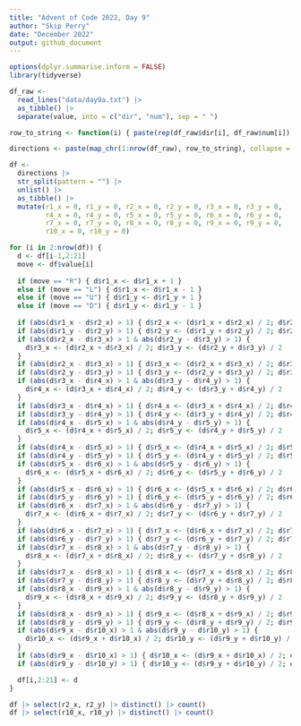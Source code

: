 ```yaml
---
title: "Advent of Code 2022, Day 9"
author: "Skip Perry"
date: "December 2022"
output: github_document
---
```


```r
options(dplyr.summarise.inform = FALSE)
library(tidyverse)
```

```r
df_raw <- 
  read_lines("data/day9a.txt") |> 
  as_tibble() |> 
  separate(value, into = c("dir", "num"), sep = " ")

row_to_string <- function(i) { paste(rep(df_raw$dir[i], df_raw$num[i]), collapse = "") }

directions <- paste(map_chr(1:nrow(df_raw), row_to_string), collapse = "")

df <- 
  directions |> 
  str_split(pattern = "") |> 
  unlist() |> 
  as_tibble() |> 
  mutate(r1_x = 0, r1_y = 0, r2_x = 0, r2_y = 0, r3_x = 0, r3_y = 0,
         r4_x = 0, r4_y = 0, r5_x = 0, r5_y = 0, r6_x = 0, r6_y = 0,
         r7_x = 0, r7_y = 0, r8_x = 0, r8_y = 0, r9_x = 0, r9_y = 0,
         r10_x = 0, r10_y = 0)

for (i in 2:nrow(df)) {
  d <- df[i-1,2:21]
  move <- df$value[i]
  
  if (move == "R") { d$r1_x <- d$r1_x + 1 }
  else if (move == "L") { d$r1_x <- d$r1_x - 1 }
  else if (move == "U") { d$r1_y <- d$r1_y + 1 }
  else if (move == "D") { d$r1_y <- d$r1_y - 1 }
  
  if (abs(d$r1_x - d$r2_x) > 1) { d$r2_x <- (d$r1_x + d$r2_x) / 2; d$r2_y <- d$r1_y }
  if (abs(d$r1_y - d$r2_y) > 1) { d$r2_y <- (d$r1_y + d$r2_y) / 2; d$r2_x <- d$r1_x }
  if (abs(d$r2_x - d$r3_x) > 1 & abs(d$r2_y - d$r3_y) > 1) { 
    d$r3_x <- (d$r2_x + d$r3_x) / 2; d$r3_y <- (d$r2_y + d$r3_y) / 2
  }
  if (abs(d$r2_x - d$r3_x) > 1) { d$r3_x <- (d$r2_x + d$r3_x) / 2; d$r3_y <- d$r2_y }
  if (abs(d$r2_y - d$r3_y) > 1) { d$r3_y <- (d$r2_y + d$r3_y) / 2; d$r3_x <- d$r2_x }
  if (abs(d$r3_x - d$r4_x) > 1 & abs(d$r3_y - d$r4_y) > 1) { 
    d$r4_x <- (d$r3_x + d$r4_x) / 2; d$r4_y <- (d$r3_y + d$r4_y) / 2
  }
  if (abs(d$r3_x - d$r4_x) > 1) { d$r4_x <- (d$r3_x + d$r4_x) / 2; d$r4_y <- d$r3_y }
  if (abs(d$r3_y - d$r4_y) > 1) { d$r4_y <- (d$r3_y + d$r4_y) / 2; d$r4_x <- d$r3_x }
  if (abs(d$r4_x - d$r5_x) > 1 & abs(d$r4_y - d$r5_y) > 1) { 
    d$r5_x <- (d$r4_x + d$r5_x) / 2; d$r5_y <- (d$r4_y + d$r5_y) / 2
  }
  if (abs(d$r4_x - d$r5_x) > 1) { d$r5_x <- (d$r4_x + d$r5_x) / 2; d$r5_y <- d$r4_y }
  if (abs(d$r4_y - d$r5_y) > 1) { d$r5_y <- (d$r4_y + d$r5_y) / 2; d$r5_x <- d$r4_x }
  if (abs(d$r5_x - d$r6_x) > 1 & abs(d$r5_y - d$r6_y) > 1) { 
    d$r6_x <- (d$r5_x + d$r6_x) / 2; d$r6_y <- (d$r5_y + d$r6_y) / 2
  }
  if (abs(d$r5_x - d$r6_x) > 1) { d$r6_x <- (d$r5_x + d$r6_x) / 2; d$r6_y <- d$r5_y }
  if (abs(d$r5_y - d$r6_y) > 1) { d$r6_y <- (d$r5_y + d$r6_y) / 2; d$r6_x <- d$r5_x }
  if (abs(d$r6_x - d$r7_x) > 1 & abs(d$r6_y - d$r7_y) > 1) { 
    d$r7_x <- (d$r6_x + d$r7_x) / 2; d$r7_y <- (d$r6_y + d$r7_y) / 2
  }
  if (abs(d$r6_x - d$r7_x) > 1) { d$r7_x <- (d$r6_x + d$r7_x) / 2; d$r7_y <- d$r6_y }
  if (abs(d$r6_y - d$r7_y) > 1) { d$r7_y <- (d$r6_y + d$r7_y) / 2; d$r7_x <- d$r6_x }
  if (abs(d$r7_x - d$r8_x) > 1 & abs(d$r7_y - d$r8_y) > 1) { 
    d$r8_x <- (d$r7_x + d$r8_x) / 2; d$r8_y <- (d$r7_y + d$r8_y) / 2
  }
  if (abs(d$r7_x - d$r8_x) > 1) { d$r8_x <- (d$r7_x + d$r8_x) / 2; d$r8_y <- d$r7_y }
  if (abs(d$r7_y - d$r8_y) > 1) { d$r8_y <- (d$r7_y + d$r8_y) / 2; d$r8_x <- d$r7_x }
  if (abs(d$r8_x - d$r9_x) > 1 & abs(d$r8_y - d$r9_y) > 1) { 
    d$r9_x <- (d$r8_x + d$r9_x) / 2; d$r9_y <- (d$r8_y + d$r9_y) / 2
  }
  if (abs(d$r8_x - d$r9_x) > 1) { d$r9_x <- (d$r8_x + d$r9_x) / 2; d$r9_y <- d$r8_y }
  if (abs(d$r8_y - d$r9_y) > 1) { d$r9_y <- (d$r8_y + d$r9_y) / 2; d$r9_x <- d$r8_x }
  if (abs(d$r9_x - d$r10_x) > 1 & abs(d$r9_y - d$r10_y) > 1) { 
    d$r10_x <- (d$r9_x + d$r10_x) / 2; d$r10_y <- (d$r9_y + d$r10_y) / 2
  }
  if (abs(d$r9_x - d$r10_x) > 1) { d$r10_x <- (d$r9_x + d$r10_x) / 2; d$r10_y <- d$r9_y }
  if (abs(d$r9_y - d$r10_y) > 1) { d$r10_y <- (d$r9_y + d$r10_y) / 2; d$r10_x <- d$r9_x }

  df[i,2:21] <- d
}

df |> select(r2_x, r2_y) |> distinct() |> count()
df |> select(r10_x, r10_y) |> distinct() |> count()
```
